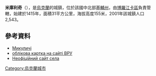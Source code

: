 {{coord|50|34|32|N|30|4|12|E|scale:30000|display=title}}

'''米庫利奇'''（{{lang-uk|Микуличі}}），是[[烏克蘭|烏克蘭]]的城鎮，位於該國中北部[[基輔州|基輔州]]，由[[博羅江卡區|博羅江卡區]]負責管轄，始建於1415年，面積31平方公里，海拔高度155米，2001年該城鎮人口2,543。

==參考資料==
* [http://who-is-who.com.ua/bookmaket/msukuivshuna11/9/295.html Микуличі]{{dead link|date=2018年4月 |bot=InternetArchiveBot |fix-attempted=yes }}
* [http://gska2.rada.gov.ua/pls/z7502/A005?rdat1=11.04.2015&rf7571=15298 облікова картка на сайті ВРУ]{{dead link|date=2018年4月 |bot=InternetArchiveBot |fix-attempted=yes }}
* [http://mykuluchi.at.ua/ Неофіційний сайт села] {{Wayback|url=http://mykuluchi.at.ua/ |date=20190312230939 }}

{{Ukraine-geo-stub}}
[[Category:烏克蘭城市|Category:烏克蘭城市]]